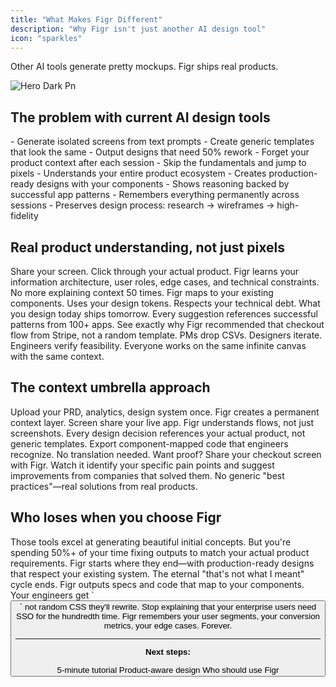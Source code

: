 ```yaml
---
title: "What Makes Figr Different"
description: "Why Figr isn't just another AI design tool"
icon: "sparkles"
---
```


<Card title="The 60-second difference" icon="sparkles">
  Other AI tools generate pretty mockups. Figr ships real products.

  ![Hero Dark Pn](/images/hero-dark.png)
</Card>

## The problem with current AI design tools

<Tabs>
  <Tab title="What Others Do">
    - Generate isolated screens from text prompts
    - Create generic templates that look the same
    - Output designs that need 50% rework
    - Forget your product context after each session
    - Skip the fundamentals and jump to pixels
  </Tab>
  <Tab title="What Figr Does">
    - Understands your entire product ecosystem
    - Creates production-ready designs with your components
    - Shows reasoning backed by successful app patterns
    - Remembers everything permanently across sessions
    - Preserves design process: research → wireframes → high-fidelity
  </Tab>
</Tabs>

## Real product understanding, not just pixels

<CardGroup cols={2}>
  <Card title="Show once, design forever" icon="screen-share">
    Share your screen. Click through your actual product. Figr learns your information architecture, user roles, edge cases, and technical constraints. No more explaining context 50 times.
  </Card>
  <Card title="Production-ready from day one" icon="rocket">
    Figr maps to your existing components. Uses your design tokens. Respects your technical debt. What you design today ships tomorrow.
  </Card>
  <Card title="Backed by evidence, not guesses" icon="chart-line">
    Every suggestion references successful patterns from 100+ apps. See exactly why Figr recommended that checkout flow from Stripe, not a random template.
  </Card>
  <Card title="Your whole team, one truth" icon="users">
    PMs drop CSVs. Designers iterate. Engineers verify feasibility. Everyone works on the same infinite canvas with the same context.
  </Card>
</CardGroup>

## The context umbrella approach

<Steps>
  <Step title="Build your foundation">
    Upload your PRD, analytics, design system once. Figr creates a permanent context layer.
  </Step>
  <Step title="Show your product">
    Screen share your live app. Figr understands flows, not just screenshots.
  </Step>
  <Step title="Design with intelligence">
    Every design decision references your actual product, not generic templates.
  </Step>
  <Step title="Ship with confidence">
    Export component-mapped code that engineers recognize. No translation needed.
  </Step>
</Steps>

<info>
  Want proof? Share your checkout screen with Figr. Watch it identify your specific pain points and suggest improvements from companies that solved them. No generic "best practices"—real solutions from real products.
</info>

## Who loses when you choose Figr

<Accordion title="If you're using V0, Figma AI, or similar tools">
  Those tools excel at generating beautiful initial concepts. But you're spending 50%+ of your time fixing outputs to match your actual product requirements. Figr starts where they end—with production-ready designs that respect your existing system.
</Accordion>

<Accordion title="If you're drowning in design-dev handoff">
  The eternal "that's not what I meant" cycle ends. Figr outputs specs and code that map to your components. Your engineers get `<Button variant="primary">` not random CSS they'll rewrite.
</Accordion>

<Accordion title="If you're rebuilding context every sprint">
  Stop explaining that your enterprise users need SSO for the hundredth time. Figr remembers your user segments, your conversion metrics, your edge cases. Forever.
</Accordion>

---

**Next steps:**

<CardGroup cols={3}>
  <Card title="See it in action" href="/getting-started/tutorial/first-design-5-minutes">
    5-minute tutorial
  </Card>
  <Card title="Understand the magic" href="/getting-started/welcome/product-aware-designing">
    Product-aware design
  </Card>
  <Card title="Check if it's for you" href="/getting-started/welcome/who-should-use-figr">
    Who should use Figr
  </Card>
</CardGroup>